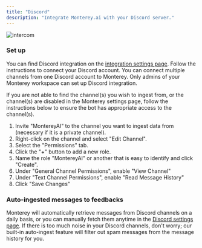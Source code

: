 ```yaml
---
title: "Discord"
description: "Integrate Monterey.ai with your Discord server."
---
```


![intercom](/images/discord.png)

### Set up

You can find Discord integration on the [integration settings page](https://app.monterey.ai/w/default/settings/integrations/). Follow the instructions to connect your Discord account. You can connect multiple channels from one Discord account to Monterey.
Only admins of your Monterey workspace can set up Discord integration.

If you are not able to find the channel(s) you wish to ingest from, or the channel(s) are disabled in the Monterey settings page, follow the instructions below to ensure the bot has appropriate access to the channel(s).

1. Invite "MontereyAI" to the channel you want to ingest data from (necessary if it is a private channel).
2. Right-click on the channel and select "Edit Channel".
3. Select the "Permissions" tab.
4. Click the "+" button to add a new role.
5. Name the role "MontereyAI" or another that is easy to identify and click "Create".
6. Under "General Channel Permissions", enable "View Channel"
7. Under "Text Channel Permissions", enable "Read Message History"
8. Click "Save Changes"

### Auto-ingested messages to feedbacks

Monterey will automatically retrieve messages from Discord channels on a daily basis, or you can manually fetch them anytime in the [Discord settings page](https://app.monterey.ai/w/default/settings/integrations/discord).
If there is too much noise in your Discord channels, don't worry; our built-in auto-ingest feature will filter out spam messages from the message history for you.
